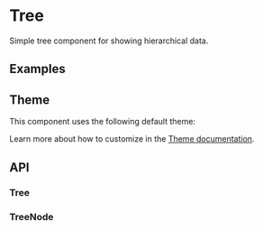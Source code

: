 
# Tree
Simple tree component for showing hierarchical data.

## Examples
<StoryRenderer path="components/Tree.story.tsx" name="Simple" storybookKey="components-layout-tree--simple" />

## Theme
This component uses the following default theme:

<ThemeRender name="tree" />

Learn more about how to customize in the [Theme documentation](/docs/theme/getting-started).

## API
### Tree
<PropsTable name="Tree" />

### TreeNode
<PropsTable name="TreeNode" />
